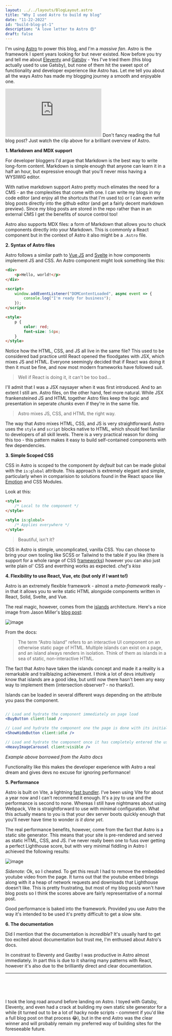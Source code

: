 ```yaml
---
layout: ../../layouts/BlogLayout.astro
title: "Why I used Astro to build my blog"
date: "11-22-2022"
id: "build-blog-pt-1"
description: "A love letter to Astro 😍"
draft: false
---
```



I'm using [Astro](https://astro.build/) to power this blog, and I'm a _massive fan_. Astro is the framework I spent years looking for but never existed. Now before you try and tell me about [Eleventy](https://www.11ty.dev/) and [Gatsby](https://www.gatsbyjs.com/) - Yes I've tried them (this blog actually used to use Gatsby), but none of them hit the sweet spot of functionality and developer experience like Astro has. Let me tell you about all the ways Astro has made my blogging journey a smooth and enjoyable one.

<iframe
	class="video"
	src="https://www.youtube.com/embed/dsTXcSeAZq8"
	title="YouTube video player"
	frameborder="0"
	allow="accelerometer; autoplay; clipboard-write; encrypted-media; gyroscope; picture-in-picture; web-share"
	allowfullscreen
></iframe>
Don't fancy reading the full blog post? Just watch the clip above for a
brilliant overview of Astro.

**1. Markdown and MDX support**

For developer bloggers I'd argue that Markdown is the best way to write long-form content. Markdown is simple enough that anyone can learn it in a half an hour, but expressive enough that you'll never miss having a WYSIWIG editor.

With native markdown support Astro pretty much elimates the need for a CMS - an the complexities that come with one. I can write my blogs in my code editor (and enjoy all the shortcuts that I'm used to) or I can even write blog posts directly into the github editor (and get a fairly decent markdown preview). Since my blog posts are stored in the repo rather than in an external CMS I get the benefits of source control too!

Astro also supports MDX files: a form of Markdown that allows you to chuck components directly into your Markdown. This is commonly a React component but in the context of Astro it also might be a `.Astro` file.

**2. Syntax of Astro files**

Astro follows a similar path to [Vue JS](https://vuejs.org/) and [Svelte](https://svelte.dev/) in how components implement JS and CSS. An Astro component might look something like this:

```html
<div>
	<p>Hello, world!</p>
</div>

<script>
	window.addEventListener("DOMContentLoaded", async event => {
		console.log("I'm ready for business");
	});
</script>

<style>
	p {
		color: red;
		font-size: 54px;
	}
</style>
```

Notice how the HTML, CSS, and JS all live in the same file? This used to be considered bad practice until React opened the floodgates with JSX, which mixes JS and HTML. Everyone seemingly decided that if React was doing it then it must be fine, and now most modern frameworks have followed suit.

> Well if React is doing it, it can't be too bad...

I'll admit that I was a JSX naysayer when it was first introduced. And to an extent I still am. Astro files, on the other hand, feel more natural. While JSX frankensteined JS and HTML together Astro files keep the logic and presentation in seperate _chunks_ even if they're in the same file.

> Astro mixes JS, CSS, and HTML the right way.

The way that Astro mixes HTML, CSS, and JS is very straightforward. Astro uses the `style` and `script` blocks native to HTML, which should feel familiar to developers of all skill levels. There is a very practical reason for doing this too - this pattern makes it easy to build self-contained components with few dependencies.

**3. Simple Scoped CSS**

CSS in Astro is scoped to the component _by default_ but can be made global with the `is:global` attribute. This approach is extremely elegant and simple, particularly when in comparision to solutions found in the React space like [Emotion](https://emotion.sh/docs/introduction) and CSS Modules.

Look at this:

```html
<style>
	/* Local to the component */
</style>

<style is:global>
	/* Applies everywhere */
</style>
```

> Beautiful, isn't it?

CSS in Astro is stimple, uncomplicated, vanilla CSS. You can choose to bring your own tooling like SCSS or Tailwind to the table if you like (there is support for a whole range of CSS [frameworks](https://docs.astro.build/en/guides/styling/#css-integrations)) however you can also just write plain ol' CSS and everthing works as expected. _chef's kiss_

**4. Flexibility to use React, Vue, etc (but only if I want to!)**

Astro is an extremely flexible framework - almost a _meta-framework_ really - in that it allows you to write static HTML alongside components written in React, Solid, Svelte, and Vue.

The real magic, however, comes from the [islands](https://docs.astro.build/en/concepts/islands/) architecture. Here's a nice image from Jason Miller's [blog post](https://jasonformat.com/islands-architecture/):

![image](https://user-images.githubusercontent.com/20733264/210506987-a12df9ad-2b7b-45c7-89d4-e1425732c2ff.png)

From the docs:

> The term “Astro Island” refers to an interactive UI component on an otherwise static page of HTML. Multiple islands can exist on a page, and an island always renders in isolation. Think of them as islands in a sea of static, non-interactive HTML.

The fact that Astro have taken the islands concept and made it a reality is a remarkable and trailblazing achievement. I think a lot of devs intuitively know that islands are a good idea, but until now there hasn't been any easy way to implement them (intersection observer? - no thanks!).

Islands can be loaded in several different ways depending on the attribute you pass the component.

```jsx

// Load and hydrate the component immediately on page load
<BuyButton client:load />

// Load and hydrate the component one the page is done with its initial load
<ShowHideButton client:idle />

// Load and hydrate the component once it has completely entered the user's viewport.
<HeavyImageCarousel client:visible />
```

_Example above borrowed from the Astro docs_

Functionality like this makes the developer experience with Astro a real dream and gives devs no excuse for ignoring performance!

**5. Performance**

Astro is built on Vite, a lightning [fast bundler](https://vitejs.dev/). I've been using Vite for about a year now and I can't recommend it enough. It's a joy to use and the performance is second to none. Whereas I still have nightmares about using Webpack, Vite is straightforward to use with minimal configuration. What this actually means to you is that your dev server boots quickly enough that you'll never have time to wonder _is it done yet_.

The real performance benefits, however, come from the fact that Astro is a static site generator. This means that your site is pre-rendered and served as static HTML, CSS, and JS. I've never really been one to fuss over getting a perfect Lighthouse score, but with very minimal fiddling in Astro I achieved the following results:

![image](https://user-images.githubusercontent.com/20733264/210722213-eeadccc3-6fe3-400d-a0ce-e1d0c4adf30b.png)

_Sidenote:_ Ok, so I cheated. To get this result I had to remove the embedded youtube video from the page. It turns out that the youtube embed brings along with it a heap of network requests and downloads that Lighthouse doesn't like. This is pretty frustrating, but most of my blog posts won't have blog posts so I think the scores above are fairly representative of a normal post.

Good performance is baked into the framework. Provided you use Astro the way it's intended to be used it's pretty difficult to get a slow site.

**6. The documentation**

Did I mention that the documentation is _incredible_? It's usually hard to get too excited about documentation but trust me, I'm enthused about Astro's docs.

In constrast to Eleventy and Gastby I was productive in Astro almost immediately. In part this is due to it sharing many patterns with React, however it's also due to the brilliantly direct and clear documentation.

---

<br />
<br />
<br />

I took the long road around before landing on Astro. I toyed with Gatsby, Eleventy, and even had a crack at building my own static site generator for a while (it turned out to be a lot of hacky node scripts - comment if you'd like a full blog post on that process 😂), but in the end Astro was the clear winner and will probably remain my preferred way of building sites for the foreseeable future.

